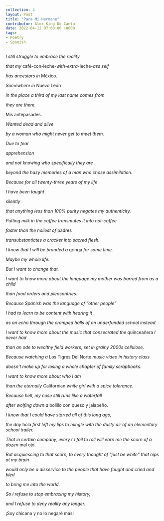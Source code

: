 ---
collection: 4
layout: Post
title: "Para Mi Hermane"
contributor: Alex King De Cantu
date: 2022-04-12 07:00:00 +0000
tags: 
- Poetry
- Spanish
---
<div class="center">
<p><em>I still struggle to embrace the reality</em></p>
<p><em>that my</em> café-con-leche-<em>with-extra</em>-leche-<em>ass self</em></p>
<p><em>has ancestors in</em> México.</p>
<p><em>Somewhere in</em> Nuevo León</p>
<p><em>in the place a third of my last name comes from</em></p>
<p><em>they are there.</em></p>
<p>Mis antepasades.</p>
<p><em>Wanted dead and alive</em></p>
<p><em>by a woman who might never get to meet them.</em></p>
<p><em>Due to fear</em></p>
<p><em>apprehension</em></p>
<p><em>and not knowing who specifically they are</em></p>
<p><em>beyond the hazy memories of a man who chose assimilation.</em></p>
<p><em>Because for all twenty-three years of my life</em></p>
<p><em>I have been taught</em></p>
<p><em>silently</em></p>
<p><em>that anything less than 100% purity negates my authenticity.</em></p>
<p><em>Putting milk in the coffee transmutes it into not-coffee</em></p>
<p><em>faster than the holiest of</em> padres</p>
<p><em>transubstantiates a cracker into sacred flesh.</em></p>
<p><em>I know that I will be branded a</em> gringa <em>for some time.</em></p>
<p><em>Maybe my whole life.</em></p>
<p><em>But I want to change that.</em></p>
<p><em>I want to know more about the language my mother was barred from as a child</em></p>
<p><em>than food orders and pleasantries.</em></p>
<p><em>Because Spanish was the language of “other people”</em></p>
<p><em>I had to learn to be content with hearing it</em></p>
<p><em>as an echo through the cramped halls of an underfunded school instead.</em></p>
<p><em>I want to know more about the music that consecrated the</em> quinceañera <em>I never had</em></p>
<p><em>than an ode to wealthy field workers, set in grainy 2000s cellulose.</em></p>
<p><em>Because watching a</em> Los Tigres Del Norte <em>music video in history class</em></p>
<p><em>doesn’t make up for losing a whole chapter of family scrapbooks.</em></p>
<p><em>I want to know more about who I am</em></p>
<p><em>than the eternally</em> Californian <em>white girl with a spice tolerance.</em></p>
<p><em>Because hell, my nose still runs like a waterfall</em></p>
<p><em>after wolfing down a</em> bolillo con queso y jalapeño.</p>
<p><em>I know that I could have started all of this long ago, </em></p>
<p><em>the day</em> hola <em>first left my lips to mingle with the dusty air of an elementary school trailer.</em></p>
<p><em>That in certain company, every</em> r <em>I fail to roll will earn me the scorn of a dozen</em> mal ojo.</p>
<p><em>But acquiescing to that scorn, to every thought of “just be white” that nips at my brain</em></p>
<p><em>would only be a disservice to the people that have fought and cried and bled</em></p>
<p><em>to bring me into the world.</em></p>
<p><em>So I refuse to stop embracing my history,</em></p>
<p><em>and I refuse to deny reality any longer.</em></p>
<p>¡Soy chicana y no lo negaré más!</p>
</div>